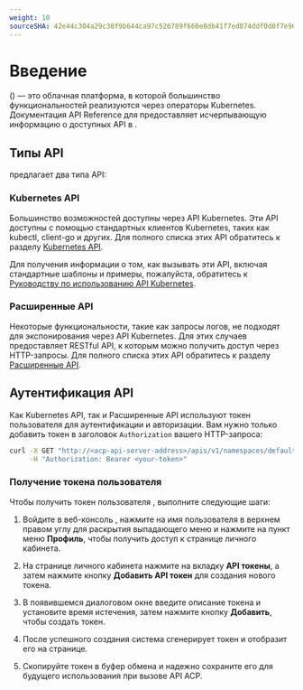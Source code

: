 ```yaml
---
weight: 10
sourceSHA: 42e44c304a29c38f9b644ca97c526789f660e8db41f7ed874ddf0d0f7e96e677
---
```


# Введение

<Term name="product" /> (<Term name="productShort" />) — это облачная платформа, в которой большинство функциональностей реализуются через операторы Kubernetes. Документация API Reference для <Term name="productShort" /> предоставляет исчерпывающую информацию о доступных API в <Term name="productShort" />.

## Типы API

<Term name="productShort" /> предлагает два типа API:

### Kubernetes API

Большинство возможностей <Term name="productShort" /> доступны через API Kubernetes. Эти API доступны с помощью стандартных клиентов Kubernetes, таких как kubectl, client-go и других. Для полного списка этих API обратитесь к разделу [Kubernetes API](../kubernetes_apis/).

Для получения информации о том, как вызывать эти API, включая стандартные шаблоны и примеры, пожалуйста, обратитесь к [Руководству по использованию API Kubernetes](./kubernetes_api_usage).

### Расширенные API

Некоторые функциональности, такие как запросы логов, не подходят для экспонирования через API Kubernetes. Для этих случаев <Term name="productShort" /> предоставляет RESTful API, к которым можно получить доступ через HTTP-запросы. Для полного списка этих API обратитесь к разделу [Расширенные API](../advanced_apis/).

## Аутентификация API

Как Kubernetes API, так и Расширенные API <Term name="productShort" /> используют токен пользователя <Term name="productShort" /> для аутентификации и авторизации. Вам нужно только добавить токен в заголовок `Authorization` вашего HTTP-запроса:

```bash
curl -X GET "http://<acp-api-server-address>/apis/v1/namespaces/default/pods" \
     -H "Authorization: Bearer <your-token>"
```

### Получение токена пользователя <Term name="productShort" />

Чтобы получить токен пользователя <Term name="productShort" />, выполните следующие шаги:

1. Войдите в веб-консоль <Term name="productShort" />, нажмите на имя пользователя в верхнем правом углу для раскрытия выпадающего меню и нажмите на пункт меню **Профиль**, чтобы получить доступ к странице личного кабинета.

2. На странице личного кабинета нажмите на вкладку **API токены**, а затем нажмите кнопку **Добавить API токен** для создания нового токена.

3. В появившемся диалоговом окне введите описание токена и установите время истечения, затем нажмите кнопку **Добавить**, чтобы создать токен.

4. После успешного создания система сгенерирует токен и отобразит его на странице.

5. Скопируйте токен в буфер обмена и надежно сохраните его для будущего использования при вызове API ACP.
